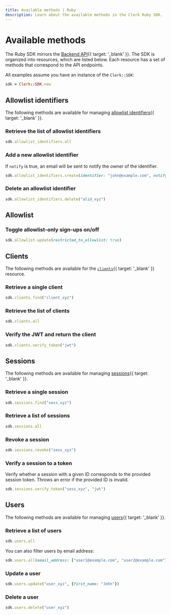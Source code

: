 ```yaml
---
title: Available methods | Ruby
description: Learn about the available methods in the Clerk Ruby SDK.
---
```


# Available methods

The Ruby SDK mirrors the [Backend API](/docs/reference/backend-api){{ target: '_blank' }}. The SDK is organized into resources, which are listed below. Each resource has a set of methods that correspond to the API endpoints.

All examples assume you have an instance of the `Clerk::SDK`:

```ruby {{ prettier: false }}
sdk = Clerk::SDK.new
```

## Allowlist identifiers

The following methods are available for managing [allowlist identifiers](/docs/reference/backend-api/tag/Allow-list-Block-list){{ target: '_blank' }}.

### Retrieve the list of allowlist identifiers

```ruby {{ prettier: false }}
sdk.allowlist_identifiers.all
```

### Add a new allowlist identifier

If `notify` is true, an email will be sent to notify the owner of the identifier.

```ruby {{ prettier: false }}
sdk.allowlist_identifiers.create(identifier: "john@example.com", notify: true)
```

### Delete an allowlist identifier

```ruby {{ prettier: false }}
sdk.allowlist_identifiers.delete("alid_xyz")
```

## Allowlist

### Toggle allowlist-only sign-ups on/off

```ruby {{ prettier: false }}
sdk.allowlist.update(restricted_to_allowlist: true)
```

## Clients

The following methods are available for the [`clients`](/docs/reference/backend-api/tag/Clients){{ target: '_blank' }} resource.

### Retrieve a single client

```ruby {{ prettier: false }}
sdk.clients.find("client_xyz")
```

### Retrieve the list of clients

```ruby {{ prettier: false }}
sdk.clients.all
```

### Verify the JWT and return the client

```ruby {{ prettier: false }}
sdk.clients.verify_token("jwt")
```

## Sessions

The following methods are available for managing [sessions](/docs/reference/backend-api/tag/Sessions){{ target: '_blank' }}.

### Retrieve a single session

```ruby {{ prettier: false }}
sdk.sessions.find("sess_xyz")
```

### Retrieve a list of sessions

```ruby {{ prettier: false }}
sdk.sessions.all
```

### Revoke a session

```ruby {{ prettier: false }}
sdk.sessions.revoke("sess_xyz")
```

### Verify a session to a token

Verify whether a session with a given ID corresponds to the provided session token. Throws an error if the provided ID is invalid.

```ruby {{ prettier: false }}
sdk.sessions.verify_token("sess_xyz", "jwt")
```

## Users

The following methods are available for managing [users](/docs/reference/backend-api/tag/Users){{ target: '_blank' }}.

### Retrieve a list of users

```ruby {{ prettier: false }}
sdk.users.all
```

You can also filter users by email address:

```ruby {{ prettier: false }}
sdk.users.all(email_address: ["user1@example.com", "user2@example.com"])
```

### Update a user

```ruby {{ prettier: false }}
sdk.users.update("user_xyz", {first_name: "John"})
```

### Delete a user

```ruby {{ prettier: false }}
sdk.users.delete("user_xyz")
```
